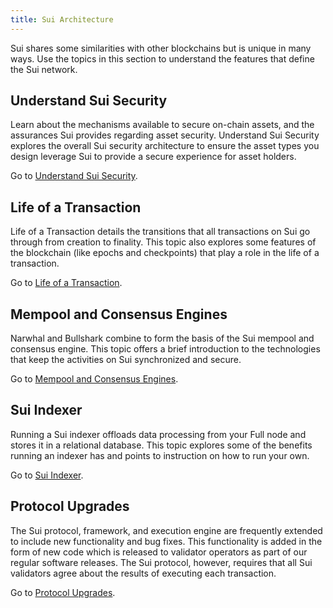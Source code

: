 ```yaml
---
title: Sui Architecture
---
```


Sui shares some similarities with other blockchains but is unique in many ways. Use the topics in this section to understand the features that define the Sui network.

## Understand Sui Security

Learn about the mechanisms available to secure on-chain assets, and the assurances Sui provides regarding asset security. Understand Sui Security explores the overall Sui security architecture to ensure the asset types you design leverage Sui to provide a secure experience for asset holders.

Go to [Understand Sui Security](./sui-architecture/sui-security.mdx).

## Life of a Transaction

Life of a Transaction details the transitions that all transactions on Sui go through from creation to finality. This topic also explores some features of the blockchain (like epochs and checkpoints) that play a role in the life of a transaction.

Go to [Life of a Transaction](./sui-architecture/transaction-lifecycle.mdx).

## Mempool and Consensus Engines

Narwhal and Bullshark combine to form the basis of the Sui mempool and consensus engine. This topic offers a brief introduction to the technologies that keep the activities on Sui synchronized and secure. 

Go to [Mempool and Consensus Engines](./sui-architecture/consensus.mdx).

## Sui Indexer

Running a Sui indexer offloads data processing from your Full node and stores it in a relational database. This topic explores some of the benefits running an indexer has and points to instruction on how to run your own. 

Go to [Sui Indexer](./sui-architecture/indexer-functions.mdx).

## Protocol Upgrades

The Sui protocol, framework, and execution engine are frequently extended to include new functionality and bug fixes. This functionality is added in the form of new code which is released to validator operators as part of our regular software releases. The Sui protocol, however, requires that all Sui validators agree about the results of executing each transaction.

Go to [Protocol Upgrades](./sui-architecture/protocol-upgrades.mdx).